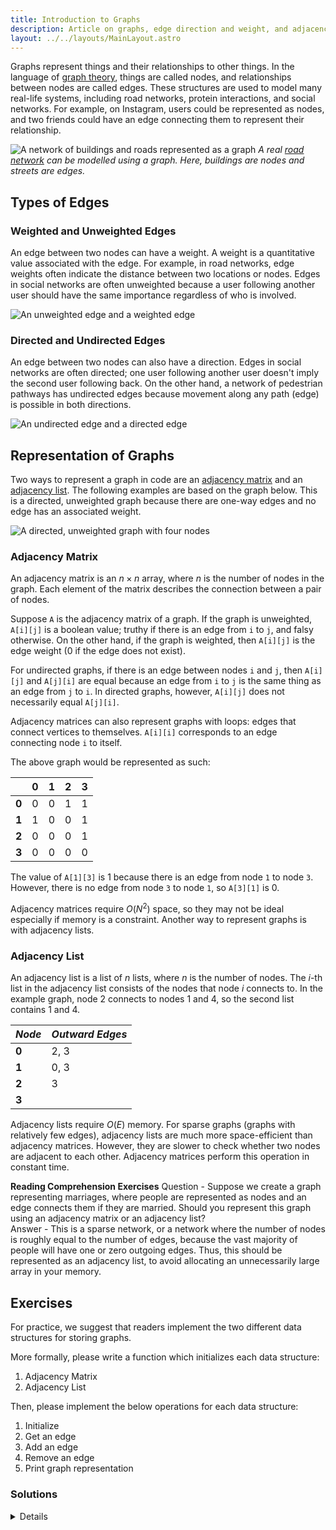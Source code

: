 ```yaml
---
title: Introduction to Graphs
description: Article on graphs, edge direction and weight, and adjacency matrices and lists.
layout: ../../layouts/MainLayout.astro
---
```





Graphs represent things and their relationships to other things. In the language of [graph theory](https://www.tutorialspoint.com/graph_theory/graph_theory_introduction.htm), things are called nodes, and relationships between nodes are called edges. These structures are used to model many real-life systems, including road networks, protein interactions, and social networks. For example, on Instagram, users could be represented as nodes, and two friends could have an edge connecting them to represent their relationship.

![A network of buildings and roads represented as a graph](images/road-network.webp)
*A real [road network](https://transportgeography.org/contents/methods/graph-theory-definition-properties/graph-representation-real-network/) can be modelled using a graph. Here, buildings are nodes and streets are edges.*   



## Types of Edges

### Weighted and Unweighted Edges

An edge between two nodes can have a weight. A weight is a quantitative value associated with the edge. For example, in road networks, edge weights often indicate the distance between two locations or nodes. Edges in social networks are often unweighted because a user following another user should have the same importance regardless of who is involved.

![An unweighted edge and a weighted edge](images/edge-weights.svg)    



### Directed and Undirected Edges

An edge between two nodes can also have a direction. Edges in social networks are often directed; one user following another user doesn't imply the second user following back. On the other hand, a network of pedestrian pathways has undirected edges because movement along any path (edge) is possible in both directions.

![An undirected edge and a directed edge](images/edge-directions.svg)    



## Representation of Graphs

Two ways to represent a graph in code are an [adjacency matrix](https://www.javatpoint.com/what-is-an-adjacency-matrix) and an [adjacency list](https://www.programiz.com/dsa/graph-adjacency-list). The following examples are based on the graph below. This is a directed, unweighted graph because there are one-way edges and no edge has an associated weight.

![A directed, unweighted graph with four nodes](images/example-graph.png)     



### Adjacency Matrix

An adjacency matrix is an $n \times n$ array, where $n$ is the number of nodes in the graph. Each element of the matrix describes the connection between a pair of nodes.

Suppose `A` is the adjacency matrix of a graph. If the graph is unweighted, `A[i][j]` is a boolean value; truthy if there is an edge from `i` to `j`, and falsy otherwise. On the other hand, if the graph is weighted, then `A[i][j]` is the edge weight (0 if the edge does not exist).

For undirected graphs, if there is an edge between nodes `i` and `j`, then `A[i][j]` and `A[j][i]` are equal because an edge from `i` to `j` is the same thing as an edge from `j` to `i`. In directed graphs, however, `A[i][j]` does not necessarily equal `A[j][i]`.

Adjacency matrices can also represent graphs with loops: edges that connect vertices to themselves. `A[i][i]` corresponds to an edge connecting node `i` to itself.

The above graph would be represented as such:

|       | **0** | **1** | **2** | **3** |
|:-----:|:-----:|:-----:|:-----:|:-----:|
| **0** |   0   |   0   |   1   |   1   |
| **1** |   1   |   0   |   0   |   1   |
| **2** |   0   |   0   |   0   |   1   |
| **3** |   0   |   0   |   0   |   0   |

The value of `A[1][3]` is 1 because there is an edge from node `1` to node `3`. However, there is no edge from node `3` to node `1`, so `A[3][1]` is 0.

Adjacency matrices require $O(N^2)$ space, so they may not be ideal especially if memory is a constraint. Another way to represent graphs is with adjacency lists.    



### Adjacency List

An adjacency list is a list of $n$ lists, where $n$ is the number of nodes. The $i$-th list in the adjacency list consists of the nodes that node $i$ connects to. In the example graph, node 2 connects to nodes 1 and 4, so the second list contains 1 and 4.

| _Node_ | _Outward Edges_ |
|--------|-----------------|
| **0**  | 2, 3            |
| **1**  | 0, 3            |
| **2**  | 3               |
| **3**  |                 |

Adjacency lists require $O(E)$ memory. For sparse graphs (graphs with relatively few edges), adjacency lists are much more space-efficient than adjacency matrices. However, they are slower to check whether two nodes are adjacent to each other. Adjacency matrices perform this operation in constant time.

**Reading Comprehension Exercises**
Question - Suppose we create a graph representing marriages, where people are represented as nodes and an edge connects them if they are married. Should you represent this graph using an adjacency matrix or an adjacency list?  
Answer - This is a sparse network, or a network where the number of nodes is roughly equal to the number of edges, because the vast majority of people will have one or zero outgoing edges. Thus, this should be represented as an adjacency list, to avoid allocating an unnecessarily large array in your memory. 

## Exercises

For practice, we suggest that readers implement the two different data structures for storing graphs. 

More formally, please write a function which initializes each data structure:
1. Adjacency Matrix
2. Adjacency List

Then, please implement the below operations for each data structure:
1. Initialize
2. Get an edge
3. Add an edge
4. Remove an edge
5. Print graph representation

### Solutions

[//]: # (Comment: I think the solution display should be a separate component.)

<details>
    Java:
    <Code code={AdjMatJava} lang="java" theme="one-dark-pro" />

    <Code code={AdjListJava} lang="java" theme="one-dark-pro" />
    
    Python:
    <Code code={AdjMatPy} lang="python" theme="one-dark-pro" />

    <Code code={AdjListPy} lang="python" theme="one-dark-pro" />
</details>